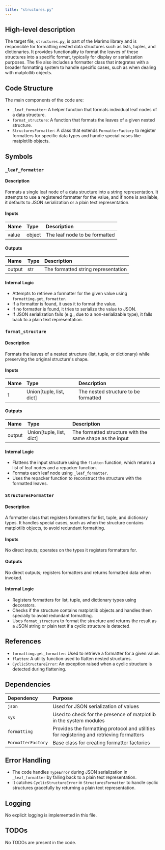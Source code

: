 ```yaml
---
title: "structures.py"
---
```


## High-level description

The target file, `structures.py`, is part of the Marimo library and is responsible for formatting nested data structures such as lists, tuples, and dictionaries. It provides functionality to format the leaves of these structures into a specific format, typically for display or serialization purposes. The file also includes a formatter class that integrates with a broader formatting system to handle specific cases, such as when dealing with matplotlib objects.

## Code Structure

The main components of the code are:

- `_leaf_formatter`: A helper function that formats individual leaf nodes of a data structure.
- `format_structure`: A function that formats the leaves of a given nested structure.
- `StructuresFormatter`: A class that extends `FormatterFactory` to register formatters for specific data types and handle special cases like matplotlib objects.

## Symbols

### `_leaf_formatter`
#### Description
Formats a single leaf node of a data structure into a string representation. It attempts to use a registered formatter for the value, and if none is available, it defaults to JSON serialization or a plain text representation.

#### Inputs
| Name  | Type   | Description                  |
|:------|:-------|:-----------------------------|
| value | object | The leaf node to be formatted |

#### Outputs
| Name   | Type | Description                        |
|:-------|:-----|:-----------------------------------|
| output | str  | The formatted string representation |

#### Internal Logic
- Attempts to retrieve a formatter for the given value using `formatting.get_formatter`.
- If a formatter is found, it uses it to format the value.
- If no formatter is found, it tries to serialize the value to JSON.
- If JSON serialization fails (e.g., due to a non-serializable type), it falls back to a plain text representation.

### `format_structure`
#### Description
Formats the leaves of a nested structure (list, tuple, or dictionary) while preserving the original structure's shape.

#### Inputs
| Name | Type | Description |
|:-----|:-----|:------------|
| t    | Union[tuple, list, dict] | The nested structure to be formatted |

#### Outputs
| Name   | Type | Description |
|:-------|:-----|:------------|
| output | Union[tuple, list, dict] | The formatted structure with the same shape as the input |

#### Internal Logic
- Flattens the input structure using the `flatten` function, which returns a list of leaf nodes and a repacker function.
- Formats each leaf node using `_leaf_formatter`.
- Uses the repacker function to reconstruct the structure with the formatted leaves.

### `StructuresFormatter`
#### Description
A formatter class that registers formatters for list, tuple, and dictionary types. It handles special cases, such as when the structure contains matplotlib objects, to avoid redundant formatting.

#### Inputs
No direct inputs; operates on the types it registers formatters for.

#### Outputs
No direct outputs; registers formatters and returns formatted data when invoked.

#### Internal Logic
- Registers formatters for list, tuple, and dictionary types using decorators.
- Checks if the structure contains matplotlib objects and handles them specially to avoid redundant formatting.
- Uses `format_structure` to format the structure and returns the result as a JSON string or plain text if a cyclic structure is detected.

## References

- `formatting.get_formatter`: Used to retrieve a formatter for a given value.
- `flatten`: A utility function used to flatten nested structures.
- `CyclicStructureError`: An exception raised when a cyclic structure is detected during flattening.

## Dependencies

| Dependency | Purpose |
|:-----------|:--------|
| `json`     | Used for JSON serialization of values |
| `sys`      | Used to check for the presence of matplotlib in the system modules |
| `formatting` | Provides the formatting protocol and utilities for registering and retrieving formatters |
| `FormatterFactory` | Base class for creating formatter factories |

## Error Handling

- The code handles `TypeError` during JSON serialization in `_leaf_formatter` by falling back to a plain text representation.
- It catches `CyclicStructureError` in `StructuresFormatter` to handle cyclic structures gracefully by returning a plain text representation.

## Logging

No explicit logging is implemented in this file.

## TODOs

No TODOs are present in the code.